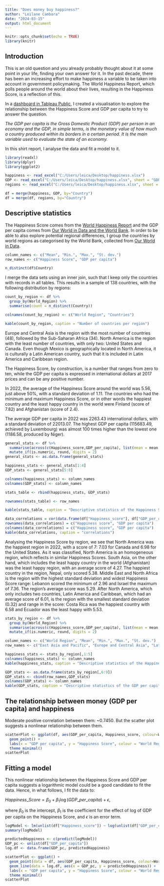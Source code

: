 ---
title: "Does money buy happiness?"
author: "Leilane Cambara"
date: "2024-03-15"
output: html_document
---

```{r setup, include=FALSE}
knitr::opts_chunk$set(echo = TRUE)
library(knitr)
```

## Introduction

This is an old question and you already probably thought about it at some point in your life, finding your own answer for it. In the past decade, there has been an increasing effort to make happiness a variable to be taken into account in government policymaking. The World Happiness Report, which polls people around the world about their lives, resulting in the Happiness Score, is a reflection of this.

In a [dashboard in Tableau Public](https://public.tableau.com/app/profile/leilane.cambara/viz/Doesmoneybuyhappiness_17107642856590/MoneyandHappiness), I created a visualisation to explore the relationship between the Happiness Score and GDP per capita to try to answer the question. 

_The GDP per capita is the Gross Domestic Product (GDP) per person in an economy and the GDP, in simple terms, is the monetary value of how much a country produced within its borders in a certain period. It is the main variable used to evaluate the state of an economy._

In this shirt report, I analyse the data and fit a model to it.

```{r data, include=FALSE}
library(readxl)
library(dplyr)
library(ggplot2)

happiness <- read_excel("C:/Users/leica/Desktop/happiness.xlsx")
GDP <- read_excel("C:/Users/leica/Desktop/happiness.xlsx", sheet = "GDP")
regions <- read_excel("C:/Users/leica/Desktop/happiness.xlsx", sheet = "Regions")

df = merge(happiness, GDP, by="Country")
df = merge(df, regions, by="Country")

```

## Descriptive statistics

The Happiness Score comes from the [World Happiness Report](https://worldhappiness.report/) and the GDP per capita comes from [Our World in Data and the World Bank](https://ourworldindata.org/grapher/gdp-per-capita-worldbank). In order to be able to also explore potential regional differences, I group the countries by world regions as categorised by the World Bank, collected from [Our World in Data](https://ourworldindata.org/grapher/world-regions-according-to-the-world-bank).

```{r include=FALSE}
column_names <- c("Mean", "Min.", "Max.", "St. dev.")
row_names <- c("Happiness Score", "GDP per capita")

n_distinct(df$Country)

```


I merge the data sets using an inner join, such that I keep only the countries with records in all tables. This results in a sample of 138 countries, with the following distribution by regions:

```{r echo=FALSE}

count_by_region <- df %>%
  group_by(World_Region) %>%
  summarise(count = n_distinct(Country))

colnames(count_by_region) <- c("World Region", "Countries")

kable(count_by_region, caption = "Number of countries per region")

```

Europe and Central Asia is the region with the most number of countries (48), followed by the Sub-Saharan Africa (34). North America is the region with the least number of countries, with only two: United States and Canada. Even though Mexico is geographically located in North America, it is culturally a Latin American country, such that it is included in Latin America and Caribbean region.

The Happiness Score, by construction, is a number that ranges from zero to ten, while the GDP per capita is expressed in international dollars at 2017 prices and can be any positive number.

In 2022, the average of the Happiness Score around the world was 5.56, just above 50%, with a standard deviation of 1.11. The countries who had the minimum and maximum Happiness Score, or in other words the happiest country and the least happy country in the world were Finland (score of 7.82) and Afghanistan (score of 2.4).

The average GDP per capita in 2022 was 2263.43 international dollars, with a standard deviation of 22013.07. The highest GDP per capita (115683.49, achieved by Luxembourg) was almost 100 times higher than the lowest one (1186.58, produced by Niger).

```{r describe, echo=FALSE, results='asis'}

general_stats <- df %>%
  summarise(across(c(Happiness_score,GDP_per_capita), list(mean = mean, min = min, max = max, sd = sd))) %>%
  mutate_if(is.numeric, round, digits = 2)
general_stats <- as.data.frame(general_stats)

happiness_stats <- general_stats[1:4]
GDP_stats <- general_stats[5:8]

colnames(happiness_stats) <- column_names
colnames(GDP_stats) <- column_names

stats_table <- rbind(happiness_stats, GDP_stats)

rownames(stats_table) <- row_names

kable(stats_table, caption = "Descriptive statistics of the Happiness Score and GDP per capita")

```

```{r correlations, eval=FALSE, include=FALSE, results='asis'}

data_correlations = cor(data.frame(df["Happiness_score"], df["GDP_per_capita"]))
rownames(data_correlations) = c("Happiness score", "GDP per capita")
colnames(data_correlations) = c("Happiness score", "GDP per capita")
kable(data_correlations, caption = "correlations")

```

Analysing the Happiness Score by region, we see that North America was the happiest region in 2022, with a score of 7: 7.03 for Canada and 6.98 for the United States. As it was classified, North America is an homogeneous region, which reflects in similar Happiness Scores. South Asia, on the other hand, which includes the least happy country in the world (Afghanistan) was the least happy region, with an average score of 4.27. The happiest country in the region, Nepal, only scored 5.38. Middle East and North Africa is the region with the highest standard deviation and widest Happiness Score range: Lebanon scored the minimum of 2.96 and Israel the maximum of 7.36. The region's average score was 5.29. After North America, which only includes two countries, Latin America and Caribbean, which had an average score of 6.01, is the region with the smallest standard deviation (0.32) and range in the score: Costa Rica was the happiest country with 6.58 and Ecuador was the least happy with 5.53.

```{r describe_by, echo=FALSE}

stats_by_region <- df %>%
  group_by(World_Region) %>%
  summarise(across(c(Happiness_score,GDP_per_capita), list(mean = mean, min = min, max = max, sd = sd))) %>%
  mutate_if(is.numeric, round, digits = 2)

column_names <- c("World Region", "Mean", "Min.", "Max.", "St. dev.")
row_names <- c("East Asia and Pacific", "Europe and Central Asia", "Latin America and Caribbean", "Middle East and North Africa", "North America", "South Asia", "Sub-Saharan Africa")

happiness_stats <- stats_by_region[,1:5]
colnames(happiness_stats) <- column_names
kable(happiness_stats, caption = "Descriptive statistics of the Happiness Score by world region")

GDP_stats <- as.data.frame(stats_by_region[,6:9])
GDP_stats <- cbind(row_names,GDP_stats)
colnames(GDP_stats) <- column_names
kable(GDP_stats, caption = "Descriptive statistics of the GDP per capita by world region")

```

## The relationship between money (GDP per capita) and happiness

Moderate positive correlation between them: ~0.7450. But the scatter plot suggests a nonlinear relationship between them.

```{r scatterplot, echo=FALSE}

scatterPlot <- ggplot(df, aes(GDP_per_capita, Happiness_score, colour=World_Region)) +
  geom_point() +
  labs(x = "GDP per capita", y = "Happiness Score", colour = "World Region") +
  theme_minimal()
scatterPlot

```

## Fitting a model

This nonlinear relationship between the Happiness Score and GDP per capita suggests a logarithmic model could be a good candidate to fit the data. Hence, in what follows, I fit the data to: 

$Happiness\_Score = \beta_0 + \beta_1\log(GDP\_per\_capita) + \epsilon$,

where $\beta_0$ is the intercept, $\beta_1$ is the coefficient for the effect of log of GDP per capita on the Happiness Score, and $\epsilon$ is an error term.

```{r model, echo=FALSE}

logModel <- lm(unlist(df["Happiness_score"]) ~ log(unlist(df["GDP_per_capita"])))
summary(logModel)

```

```{r model_graph, echo=FALSE}

predictedHappiness <- c(predict(logModel))
GDP_pc <- unlist(df["GDP_per_capita"])
log.df <- data.frame(GDP_pc, predictedHappiness)

scatterPlot <- ggplot() +
  geom_point(data = df, aes(GDP_per_capita, Happiness_score, colour=World_Region)) +
  geom_line(data = log.df, aes(x = GDP_pc, y = predictedHappiness)) +
  labs(x = "GDP per capita", y = "Happiness Score", colour = "World Region") +
  theme_minimal()
scatterPlot

```

